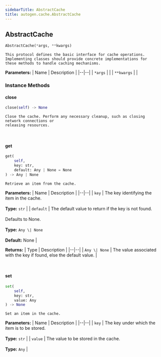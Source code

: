```yaml
---
sidebarTitle: AbstractCache
title: autogen.cache.AbstractCache
---
```

<h2 id="autogen.cache.AbstractCache" class="doc doc-heading">
    <code class="doc-symbol doc-symbol-heading doc-symbol-class"></code>
    <span class="doc doc-object-name doc-class-name">AbstractCache</span>
    <a href="#autogen.cache.AbstractCache" class="headerlink" title="Permanent link"></a>
</h2>

```python
AbstractCache(*args, **kwargs)
```

    This protocol defines the basic interface for cache operations.
    Implementing classes should provide concrete implementations for
    these methods to handle caching mechanisms.

<b>Parameters:</b>
| Name | Description |
|--|--|
| `*args` |  |
| `**kwargs` |  |

### Instance Methods

<code class="doc-symbol doc-symbol-heading doc-symbol-method"></code>
#### close
<a href="#autogen.cache.AbstractCache.close" class="headerlink" title="Permanent link"></a>

```python
close(self) -> None
```

    Close the cache. Perform any necessary cleanup, such as closing network connections or
    releasing resources.

<br />

<code class="doc-symbol doc-symbol-heading doc-symbol-method"></code>
#### get
<a href="#autogen.cache.AbstractCache.get" class="headerlink" title="Permanent link"></a>

```python
get(
    self,
    key: str,
    default: Any | None = None
) -> Any | None
```

    Retrieve an item from the cache.

<b>Parameters:</b>
| Name | Description |
|--|--|
| `key` | The key identifying the item in the cache.<br/><br/>**Type:** `str` |
| `default` | The default value to return if the key is not found.<br/><br/>Defaults to None.<br/><br/>**Type:** `Any \| None`<br/><br/>**Default:** None |

<b>Returns:</b>
| Type | Description |
|--|--|
| `Any \| None` | The value associated with the key if found, else the default value. |

<br />

<code class="doc-symbol doc-symbol-heading doc-symbol-method"></code>
#### set
<a href="#autogen.cache.AbstractCache.set" class="headerlink" title="Permanent link"></a>

```python
set(
    self,
    key: str,
    value: Any
) -> None
```

    Set an item in the cache.

<b>Parameters:</b>
| Name | Description |
|--|--|
| `key` | The key under which the item is to be stored.<br/><br/>**Type:** `str` |
| `value` | The value to be stored in the cache.<br/><br/>**Type:** `Any` |

<br />